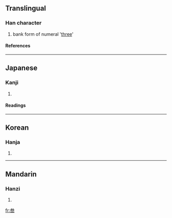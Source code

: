 {{see|三|參|叄}}

==Translingual==
===Han character===
{{Han char|rad=厶|as=06|sn=8|four=|canj=戈大一一一 (IKMMM)}}
# bank form of numeral '[[three]]'
====References====
{{Han ref|kx=0164.211|dkj=03089|dj=0372.270|hdz=10386.130|uh=53C1|ud=21441}}
----
==Japanese==
===Kanji===
{{ja-kanji|grade=|rs=厶06}}
# {{defn|Japanese}} 
====Readings====
{{ja-readings|on=[[さん]] (san)|kun=[[みつ]] (mitsu)}}
----
==Korean==
===Hanja===
{{ko-hanja|hangeul=삼|rv=sam|mr=sam}}
# {{defn|Korean}}
----
==Mandarin==
===Hanzi===
{{cmn-hanzi|tra=叄|pin=[[cēn]] (cen1), [[dēn]] (den1), [[sān]] (san1), [[sǎn]] (san3), [[shēn]] (shen1)|wg=ts'en<sup>1</sup>, *<sup>1</sup>, san<sup>1</sup>, san<sup>3</sup>, shen<sup>1</sup>}}
# {{defn|Mandarin}}

[[fr:叁]]
